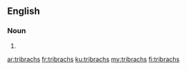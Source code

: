 ==English==

===Noun===
{{head|en|plural}}

# {{plural of|tribrach|lang=en}}

[[ar:tribrachs]]
[[fr:tribrachs]]
[[ku:tribrachs]]
[[my:tribrachs]]
[[fi:tribrachs]]